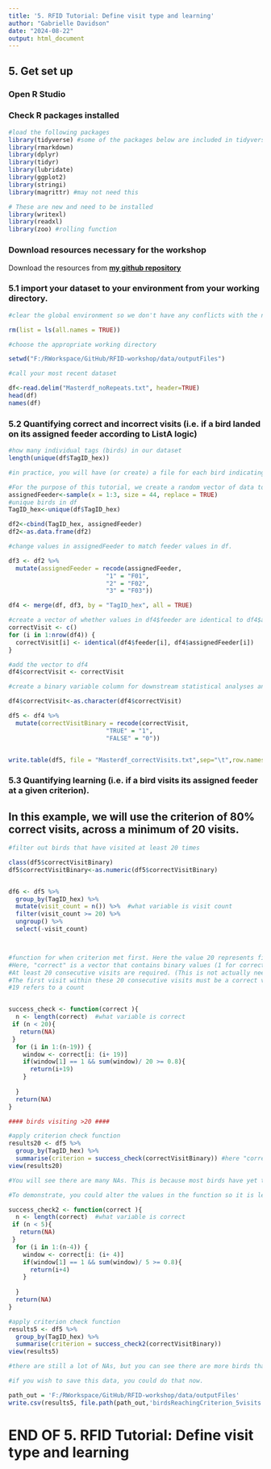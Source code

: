 ```yaml
---
title: '5. RFID Tutorial: Define visit type and learning'
author: "Gabrielle Davidson"
date: "2024-08-22"
output: html_document
---
```

## 5. Get set up

### Open R Studio

### Check R packages installed
```r
#load the following packages
library(tidyverse) #some of the packages below are included in tidyverse
library(rmarkdown)
library(dplyr)
library(tidyr)
library(lubridate)
library(ggplot2)
library(stringi) 
library(magrittr) #may not need this

# These are new and need to be installed 
library(writexl)
library(readxl)
library(zoo) #rolling function

```
### Download resources necessary for the workshop
Download the resources from **[my github repository](https://github.com/DrGLDavidson/RFID-workshop)**

### 5.1 import your dataset to your environment from your working directory. 

```r

#clear the global environment so we don't have any conflicts with the next steps 

rm(list = ls(all.names = TRUE))

#choose the appropriate working directory

setwd("F:/RWorkspace/GitHub/RFID-workshop/data/outputFiles")

#call your most recent dataset 

df<-read.delim("Masterdf_noRepeats.txt", header=TRUE)
head(df)
names(df)

```

### 5.2 Quantifying correct and incorrect visits (i.e. if a bird landed on its assigned feeder according to ListA logic)

```r

#how many individual tags (birds) in our dataset
length(unique(df$TagID_hex)) 

#in practice, you will have (or create) a file for each bird indicating which feeder opens for which bird. This is often referred to as "ListA" because this is what the logic is called in the logger.ini file associated with the computerised feeder.  

#For the purpose of this tutorial, we create a random vector of data to indicate which feeder opens for a given bird. Draw 44 samples from the integers 1:3 with replacement (i.e. each number can be redrawn), and attach that to unique bird IDs. 
assignedFeeder<-sample(x = 1:3, size = 44, replace = TRUE)
#unique birds in df
TagID_hex<-unique(df$TagID_hex)

df2<-cbind(TagID_hex, assignedFeeder)
df2<-as.data.frame(df2)

#change values in assignedFeeder to match feeder values in df. 

df3 <- df2 %>%
  mutate(assignedFeeder = recode(assignedFeeder,
                           "1" = "F01",
                           "2" = "F02",
                           "3" = "F03"))

df4 <- merge(df, df3, by = "TagID_hex", all = TRUE)

#create a vector of whether values in df4$feeder are identical to df4$assignedFeeder and return TRUE or FALSE
correctVisit <- c()
for (i in 1:nrow(df4)) {
  correctVisit[i] <- identical(df4$feeder[i], df4$assignedFeeder[i])
}

#add the vector to df4
df4$correctVisit <- correctVisit

#create a binary variable column for downstream statistical analyses and figures

df4$correctVisit<-as.character(df4$correctVisit)

df5 <- df4 %>%
  mutate(correctVisitBinary = recode(correctVisit,
                           "TRUE" = "1",
                           "FALSE" = "0"))


write.table(df5, file = "Masterdf_correctVisits.txt",sep="\t",row.names=FALSE)


```

### 5.3 Quantifying learning (i.e. if a bird visits its assigned feeder at a given criterion).
## In this example, we will use the criterion of 80% correct visits, across a minimum of 20 visits. 

```r
#filter out birds that have visited at least 20 times

class(df5$correctVisitBinary)
df5$correctVisitBinary<-as.numeric(df5$correctVisitBinary)


df6 <- df5 %>%
  group_by(TagID_hex) %>%
  mutate(visit_count = n()) %>%  #what variable is visit count
  filter(visit_count >= 20) %>%
  ungroup() %>%
  select(-visit_count) 



#function for when criterion met first. Here the value 20 represents filtering for 20 visits, so the above code isn't necessary if using this code as well. There is no harm in running both. 
#Here, "correct" is a vector that contains binary values (1 for correct visits, 0 for false visits). Each element should correspond to a visit. The success_check function determines the first instance when a bird meets a specific learning criterion based on visits. For the function:
#At least 20 consecutive visits are required. (This is not actually needed as we filtered data beforehand, but the filtering by 20 visits on its own is a useful piece of code if you want to apply it separately to learning function. 
#The first visit within these 20 consecutive visits must be a correct visit (indicated by window[1] == 1) and 80% or more of these #20 visits must be correct (sum(window)/ 20 >= 0.8) for the criterion to be met.
#19 refers to a count


success_check <- function(correct ){
  n <- length(correct)  #what variable is correct
 if (n < 20){
   return(NA)
 }
  for (i in 1:(n-19)) {
    window <- correct[i: (i+ 19)]
    if(window[1] == 1 && sum(window)/ 20 >= 0.8){
      return(i+19)
    }
    
  }
  return(NA)
}

#### birds visiting >20 ####

#apply criterion check function
results20 <- df5 %>% 
  group_by(TagID_hex) %>% 
  summarise(criterion = success_check(correctVisitBinary)) #here "correctVisitBinary" is the column with 0 or 1 values and should be numerical
view(results20) 

#You will see there are many NAs. This is because most birds have yet to learn under our criteria.

#To demonstrate, you could alter the values in the function so it is less stringent (and simply because our dataset is small, birds have yet to learn). The participation will be 5 visits, and 80% correct in 5 visits 

success_check2 <- function(correct ){
  n <- length(correct)  #what variable is correct
 if (n < 5){
   return(NA)
 }
  for (i in 1:(n-4)) {
    window <- correct[i: (i+ 4)]
    if(window[1] == 1 && sum(window)/ 5 >= 0.8){
      return(i+4)
    }
    
  }
  return(NA)
}

#apply criterion check function
results5 <- df5 %>% 
  group_by(TagID_hex) %>% 
  summarise(criterion = success_check2(correctVisitBinary))  
view(results5) 

#there are still a lot of NAs, but you can see there are more birds that learned, and the number of visits it took to learn. 

#if you wish to save this data, you could do that now. 

path_out = 'F:/RWorkspace/GitHub/RFID-workshop/data/outputFiles'
write.csv(results5, file.path(path_out,'birdsReachingCriterion_5visits.csv'))

```


# END OF 5. RFID Tutorial: Define visit type and learning